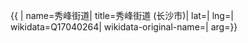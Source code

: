 {{ {{{1|PRC admin/showdata}}}|
name=秀峰街道|
title=秀峰街道 (长沙市)|
lat=|
lng=|
wikidata=Q17040264|
wikidata-original-name=|
arg={{{arg|}}}}}